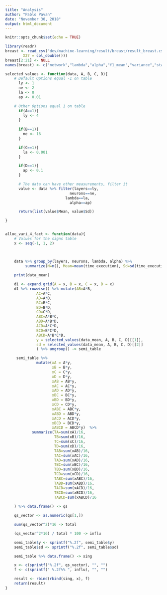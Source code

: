 ```yaml
---
title: "Analysis"
author: "Pablo Pavan"
date: "November 30, 2018"
output: html_document
---
```


```r
knitr::opts_chunk$set(echo = TRUE)
```

```r
library(readr)
breast <- read_csv("dev/machine-learning/result/breast/result_breast.csv", col_names = FALSE, col_types = cols(
        X27 = col_double()))
breast[2:21] <- NULL
names(breast) <- c("network","lambda","alpha","f1_mean","variance","standard_deviation","time_execution")

```

```r

selected_values <- function(data, A, B, C, D){
    # Default Options equal -1 on table
      ly <- 1
      ne <- 2
      la <- 0
      ap <- 0.01

    # Other Options equal 1 on table
      if(A==1){
        ly <- 4
      }  
      
      if(B==1){
        ne <- 16
      } 

      if(C==1){
        la <- 0.001
      } 

      if(D==1){
        ap <- 0.1
      } 

      # The data can have other measurements, filter it
      value <- data %>% filter(layers==ly,
                             neurons==ne,
                           lambda==la,
                             alpha==ap) 

      return(list(value$Mean, value$Sd))

}


alloc_vari_4_fact <- function(data){
    # Values for the signs table
    x <- seq(-1, 1, 2)


    
    data %>% group_by(layers, neurons, lambda, alpha) %>% 
         summarize(N=n(), Mean=mean(time_execution), Sd=sd(time_execution)) -> data_mean
    
    print(data_mean)

    d1 <- expand.grid(A = x, B = x, C = x, D = x)
    d1 %>% rowwise() %>% mutate(AB=A*B,
              AC=A*C,
              AD=A*D,
              BC=B*C,
              BD=B*D,
              CD=C*D,
              ABC=A*B*C,
              ABD=A*B*D,
              ACD=A*C*D,
              BCD=B*C*D,
              ABCD=A*B*C*D,
              y = selected_values(data_mean, A, B, C, D)[[1]],
              sd = selected_values(data_mean, A, B, C, D)[[2]]
              ) %>% ungroup() -> semi_table 

     semi_table %>% 
              mutate(xA = A*y,
                     xB = B*y,
                     xC = C*y,
                     xD = D*y,
                     xAB = AB*y,
                     xAC = AC*y,
                     xAD = AD*y,
                     xBC = BC*y,
                     xBD = BD*y,
                     xCD = CD*y,
                     xABC = ABC*y,          
                     xABD = ABD*y,
                     xACD = ACD*y,
                     xBCD = BCD*y,
                     xABCD = ABCD*y)  %>%
            summarize(TA=sum(xA)/16,
                      TB=sum(xB)/16,
                      TC=sum(xC)/16,
                      TD=sum(xD)/16,
                      TAB=sum(xAB)/16,
                      TAC=sum(xAC)/16,
                      TAD=sum(xAD)/16,
                      TBC=sum(xBC)/16,
                      TBD=sum(xBD)/16,
                      TCD=sum(xCD)/16,
                      TABC=sum(xABC)/16,
                      TABD=sum(xABD)/16,
                      TACD=sum(xACD)/16,
                      TBCD=sum(xBCD)/16,
                      TABCD=sum(xABCD)/16
                      
    ) %>% data.frame() -> qs

    qs_vector <- as.numeric(qs[1,])

    sum(qs_vector^2)*16 -> total

    (qs_vector^2*16) / total * 100 -> influ

    semi_table$y <- sprintf("%.2f", semi_table$y)
    semi_table$sd <- sprintf("%.2f", semi_table$sd)

    semi_table %>% data.frame() -> sing

    x <- c(sprintf("%.2f", qs_vector), "", "")
    f <- c(sprintf(" %.2f%% ", influ), "", "")

    result <- rbind(rbind(sing, x), f)
    return(result)
}

```

